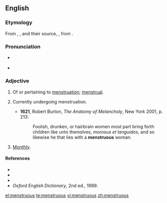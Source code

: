 ==English==
===Etymology===
From {{etyl|xno}} {{term|menstruus}}, {{etyl|frm}} {{term|menstrueus}}, and their source, {{LL.}} {{term|menstruosus||menstruating}}, from {{etyl|la}} {{term|menstruum|mēnstruum}}.

===Pronunciation===
*{{a|UK}} {{IPA|/ˈmɛnstɹʊəs/}}
*{{a|US}} {{IPA|/ˈmɛnstɹ(əw)əs/}}

===Adjective===
{{en-adj|-}}

# Of or pertaining to [[menstruation]]; [[menstrual]].
# {{context|of a female}} Currently undergoing menstruation.
#*'''1621''', Robert Burton, ''The Anatomy of Melancholy'', New York 2001, p. 213:
#*:Foolish, drunken, or hairbrain women most part bring forth children like unto themslves, ''morosus et languidos'', and so likewise he that lies with a '''menstruous''' woman.
# {{obsolete}} [[monthly|Monthly]].

====References====
*{{R:Webster 1828}}
*{{R:Webster 1913}}
*{{R:Dictionary.com}}
*''Oxford English Dictionary'', 2nd ed., 1989.

[[el:menstruous]]
[[te:menstruous]]
[[vi:menstruous]]
[[zh:menstruous]]